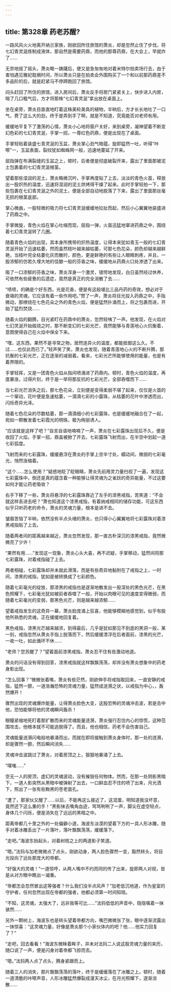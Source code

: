 ```yaml
---
---
---
```

title: 第328章 药老苏醒?
---



一路风风火火地离开纳兰家族，刚欲回所住旅馆的萧炎，却是忽然止住了步伐，将七幻青灵涎炼制成液体，那自然是需要药鼎，而他的那尊药鼎，在大会上，早就炸了……

无奈地摇了摇头，萧炎略一踌躇后，便又是急匆匆地对着米特尔拍卖场行去，由于害怕遇见雅妃耽搁时间，所以萧炎只是在拍卖会外围购买了一个和以前那药鼎差不多品阶的后，就是赶紧马不停蹄跑回了旅馆。

闷头赶回了所住的旅馆，进入房间后，萧炎反手将房门紧紧关上，快步进入内房，喘了几口粗气后，方才将那株“七幻青灵涎”拿出放在桌面上。

坐在桌旁，萧炎目直直地盯着这株美轮美奂的植物，半晌后，方才长长地吐了一口气，费了这么大的劲，终于是弄到手了啊，就是不知道，究竟能否对老师有用。

缓缓地平复下了激荡的心情，萧炎小心地将窗户关好，来到桌旁，凝神望着不断变幻色彩的七幻青灵涎，手掌一招，一尊红色药鼎，便是出现在了桌面。

手掌轻贴着装盛七青灵涎的玉盆，萧炎掌心劲气暗蕴，旋即猛然一吐，听得“咔嚓”一，玉盆表面，裂纹犹如蜘蛛网一般，迅速地蔓延了开来。

屈指弹在布满裂缝的玉盆之上，顿时，后者便是彻底破裂开来，露出了里面那被泥土包裹着的七幻青灵涎根茎。

望着那些湿润的泥土，萧炎略微沉吟，手掌再度贴了上去，淡淡的青色火苗，释放出一股炽热的温度，迅速将湿润的泥土烘烤得干燥了起来。此时手掌轻拍一下，那些包裹在七幻青灵涎之外的泥土，便是全部自动地脱落了下来，露出了里面那丝毫无损的根茎底部。

掌心微曲，一股轻微的吸力将七幻青灵涎缓缓地拉扯而起，然后小心翼翼地装盛进了药鼎之中。

手掌微旋，青色火焰在掌心吐缩而现，屈指一弹，火苗迅猛地窜进药鼎之中，围绕着七幻青灵涎转了几圈。

随着青色火焰的出现，其本身所携带的炽热温度，让得本来犹如青玉一般的七幻青灵涎开始了迅速枯萎，然而虽然枝叶越来越枯萎，可那七色花朵，颜色却越来越鲜艳，当枝叶完全枯萎化灰而散时，颜色，更是鲜艳的有些让人眼睛刺疼，并且，一股浓郁的仿若久埋大地的佳酿一般的芬香之味，缓缓地从药鼎火口处渗透了出来。

吸了一口浓郁的芬香之味，萧炎浑身一个激灵，错愕地发现，白日虽然经过休养，可依然有些疲惫的后遗症，竟然是真正的完全消散了去……

“啧啧，的确是个好东西，光是花香，便是有这般堪比三品丹药的奇效，想必对于衰竭的灵魂，它应该有着一些作用吧。”赞了一声，萧炎将目光投入药鼎之中，手指微动，那缭绕在七色花朵之外的青色火焰，便是猛然扑涌而上，将之包裹而进，开始了猛烈焚烧……

随着火焰的翻腾，目光紧盯在药鼎中的萧炎，忽然轻咦了一声。他发现，在火焰对七幻灵涎开始煅烧之时，那不断变幻的七彩光芒，竟然能够与青莲地心火抗衡着，意图使得自己在火焰中保全下来。

“嘿，这东西，果然不是寻常之物，居然连异火的温度，都能抵御这么久。不过……也仅此而已了。”轻声笑了笑，萧炎也发现，随着青莲地心火的不断升腾，那抗衡的七彩光芒，正在逐渐的减弱着。看来，七彩光芒所能够使用的能量，也是有着界限的。

手掌轻挥，又是一团青色火焰从指间喷涌进了药鼎内。顿时，青色火焰的温度，再度暴涨，过得片刻，终于是一举将那反抗的七彩光芒，全部吞噬而下……

当七彩光芒消失之后，那七色花朵，立刻便是变得柔弱不堪了起来，仅仅是火苗的一个窜动，花叶便是急速枯萎，一滴滴七彩的小露珠，从枯萎的花叶中渗透而出，闪烁奇异光泽。

随着七色花朵的尽数枯萎，那一滴滴细小的七彩露珠，也是缓缓地融合在了一起，宛如一颗散发着七彩霞光的明珠，极为绚丽诱人。

“应该就是这样了吧？”自言自语地喃喃了一声，萧炎在七彩露珠出现后不久，便是收回了火焰，手掌一招，鼎盖被掀了开去，七彩露珠飞射而出，在半空中划起一道七彩弧度。

飞射而来的七彩露珠，缓缓悬浮在萧炎的手掌上空半寸处，蠕动间，微弱的七彩毫光，悄然涨缩着。

“这个……怎么使用？”疑惑地眨了眨眼睛，萧炎先前用灵力量扫视了一遍，发现这七彩露珠中，倒还是真的蕴含着一种能够让得灵魂为之雀跃的奇异能量，不过这要如何才能让药老吸收？

右手下移了一些，萧炎将悬浮的七彩露珠靠近了左手的漆黑戒指，苦笑道：“不会就这样丢进去吧？”萧也知道这个漆黑戒指，有着纳戒相同的储存功能，可这东西似乎只听药老的命令，萧炎的灵魂力量，根本是进不去。

皱眉苦恼了半晌，依然没有半点头绪的萧炎，也只得小心翼翼地将七彩露珠对着漆黑戒指贴了上去。

随着两者间的距离越来越近，萧炎忽然发现，那一直古朴深沉的漆黑戒指，竟然微微亮了少许！

“果然有用……”发现这一现象，萧炎心头大喜，再不迟疑，手掌移动，猛然间将那七彩露珠，对着戒指碰了上去。

两者相碰，七彩露珠却并未就此滑落，而是有些奇异地黏附在了戒指之上，一时间，漆黑的戒指，犹如是被转换成了七彩颜色。

随着七彩毫光的绽放，那漆黑的戒指也是逐渐地散发出一股深处的黑色光芒，在黑色照耀下，七彩毫光犹如被前者吞噬了一般，开始以肉眼可见的速度变得微弱，而随着七彩毫光的变弱，那黑色光芒，则是越来越浓郁……

望着戒指发生的这奇异一幕，萧炎脸庞涌上狂喜，他能够模糊地感觉到，似乎有股他所熟悉的灵魂，正在缓缓地回复着。

黑色戒指，漆黑光芒越来越浓，到得最后，几乎是犹如那见不到底的黑洞一般，某一刻，戒指忽然从萧炎手指上脱落而下，然后缓缓漂浮在后者面前，漆黑的光芒，一收一吐，如此循环不休……

“老师？您苏醒了？”望着面前漆黑戒指，萧炎忍不住有些激动地道。

萧炎的问话没有得到回答，漆黑戒指就这样飘飘荡荡，却并没有萧炎想象中的药老身影出现。

“怎么回事？”微微张着嘴，萧炎有些茫然，刚欲伸手将戒指取回来，一直安静的戒指，猛然一颤，一道浩瀚恐怖的灵魂力量，猛然成涟漪之状，以戒指为中心，，轰然爆开！

骤然出现的灵魂爆炸能量，让得萧炎脸色大变，这股恐怖的灵魂冲击波，若是击中他，恐怕能够将他的灵魂瞬间轰杀！

眼瞳紧缩地死盯着那扩散而来的灵魂能量涟漪，萧炎强行忍住内心的惊慌，这种范围攻击，他根本就不可能逃脱得了。而且，他也相信，药老不会伤害自己。

灵魂能量涟漪闪电般地暴涌而出，而就在即将接触到萧炎身体时，那一处的涟漪，却是骤然一颤，然后瞬间消失……

灵魂冲击波跳过了萧炎，对着房顶之上，狠狠地暴涌了上去。

“噗嗤……”

空无一人的房顶，虚幻的灵魂波动，没有摧毁任何物体。然而，在那一处阴影黑暗下，一道人影突然从黑暗中被弹射了出去，一口鲜血忍不住的喷了出来，月光洒下，照出了一张有些黝黑的苍老面孔。

“遭了，那家伙又醒了……以后，不能再这么接近了，这混蛋，明知道我没坏意，竟然还下这么重的手！”黑影抹去嘴角血迹，骂骂咧咧了一声，脚尖在虚空轻点，身体几个闪烁，便是消失在了远远的黑暗之中。

距离帝都几十里之外的一处偏僻小道，海波东淡漠的望着下方的一具人形冰雕，随手对着冰雕丢出了一片落叶，落叶飘飘荡荡，缓缓落下。

“走吧。”海波东抬起头，对着树枝之上的两道影子笑道。

“嗯。”法犸与加老微微点了点头，刚欲动身，两人脸色骤然一变，豁然转头，将目光投向了远处那庞大的帝都。

“好强大的灵魂！”一道惊呼，从两人嘴中不约而同的传了出来，旋即两人对视，皆是从对方眼中瞧出一凝重。

“帝都怎会忽然冒出这等强者？什么我们没半点风声？”加老低沉地道，作为皇室的守护者，任何忽然出现在帝都的强者，他都必须第一时间知晓。

“不知，这灵魂，太强大了，远非我等可比……”法犸低低的声音中，隐隐噙着一抹骇然……

另外一颗树上，海波东也是转头望着帝都方向，嘴巴微微张了张，眼中逐渐流露出一抹惊喜：“这灵魂力量，好像是萧炎那个小家伙体内的吧？他……他实力回复了？”

“走吧，回去看看！”海波东微眯着眸子，并未对法犸二人说这股灵魂力量的来历，随口说了一声，便是闪身对着帝都飞掠而去。

“嗯。”法犸两人点了点头，腾身紧跟而上。

随着三人的消失，那片飘飘荡荡的落叶，终于是缓缓落在了冰雕之上。顿时，随着一道清脆的咔嚓声音，人形冰雕猛然爆裂成漫天冰尘，在月光照耀下，逐渐消散……